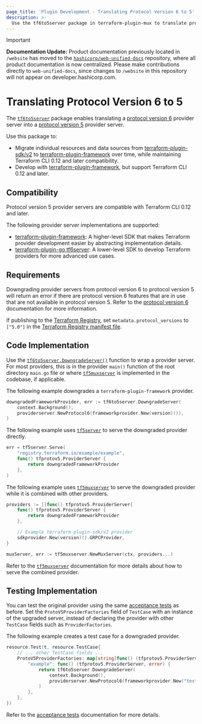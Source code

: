```yaml
---
page_title: 'Plugin Development - Translating Protocol Version 6 to 5'
description: >-
  Use the tf6to5server package in terraform-plugin-mux to translate protocol version 6 providers to protocol version 5.
---
```


> [!IMPORTANT]  
> **Documentation Update:** Product documentation previously located in `/website` has moved to the [`hashicorp/web-unified-docs`](https://github.com/hashicorp/web-unified-docs) repository, where all product documentation is now centralized. Please make contributions directly to `web-unified-docs`, since changes to `/website` in this repository will not appear on developer.hashicorp.com.

# Translating Protocol Version 6 to 5

The [`tf6to5server`](https://pkg.go.dev/github.com/hashicorp/terraform-plugin-mux/tf6to5server) package enables translating a [protocol version 6](/terraform/plugin/how-terraform-works#protocol-version-6)  provider server into a [protocol version 5](/terraform/plugin/how-terraform-works#protocol-version-5) provider server.

Use this package to:

* Migrate individual resources and data sources from [terraform-plugin-sdk/v2](/terraform/plugin/sdkv2) to [terraform-plugin-framework](/terraform/plugin/framework) over time, while maintaining Terraform CLI 0.12 and later compatibility.
* Develop with [terraform-plugin-framework](/terraform/plugin/framework), but support Terraform CLI 0.12 and later.

## Compatibility

Protocol version 5 provider servers are compatible with Terraform CLI 0.12 and later.

The following provider server implementations are supported:

* [terraform-plugin-framework](/terraform/plugin/framework): A higher-level SDK that makes Terraform provider development easier by abstracting implementation details.
* [terraform-plugin-go tf6server](https://pkg.go.dev/github.com/hashicorp/terraform-plugin-go/tfprotov6/tf6server): A lower-level SDK to develop Terraform providers for more advanced use cases.

## Requirements

Downgrading provider servers from protocol version 6 to protocol version 5 will return an error if there are protocol version 6 features that are in use that are not available in protocol version 5. Refer to the [protocol version 6](/terraform/plugin/how-terraform-works#protocol-version-6) documentation for more information.

If publishing to the [Terraform Registry](/terraform/registry), set `metadata.protocol_versions` to `["5.0"]` in the [Terraform Registry manifest file](/terraform/registry/providers/publishing#terraform-registry-manifest-file).

## Code Implementation

Use the [`tf6to5server.DowngradeServer()`](https://pkg.go.dev/github.com/hashicorp/terraform-plugin-mux/tf6to5server#DowngradeServer) function to wrap a provider server. For most providers, this is in the provider `main()` function of the root directory `main.go` file or where [`tf5muxserver`](/terraform/plugin/mux/combining-protocol-version-5-providers) is implemented in the codebase, if applicable.

The following example downgrades a `terraform-plugin-framework` provider.

```go
downgradedFrameworkProvider, err := tf6to5server.DowngradeServer(
	context.Background(),
	providerserver.NewProtocol6(frameworkprovider.New(version)()),
)
```

The following example uses [`tf5server`](https://pkg.go.dev/github.com/hashicorp/terraform-plugin-go/tfprotov5/tf5server) to serve the downgraded provider directly.

```go
err = tf5server.Serve(
	"registry.terraform.io/example/example",
	func() tfprotov5.ProviderServer {
		return downgradedFrameworkProvider
	},
)
```

The following example uses [`tf5muxserver`](/terraform/plugin/mux/combining-protocol-version-5-providers) to serve the downgraded provider while it is combined with other providers.

```go
providers := []func() tfprotov5.ProviderServer{
	func() tfprotov5.ProviderServer {
		return downgradedFrameworkProvider
	},

	// Example terraform-plugin-sdk/v2 provider
	sdkprovider.New(version)().GRPCProvider,
}

muxServer, err := tf5muxserver.NewMuxServer(ctx, providers...)
```

Refer to the [`tf5muxserver`](/terraform/plugin/mux/combining-protocol-version-5-providers) documentation for more details about how to serve the combined provider.

## Testing Implementation

You can test the original provider using the same [acceptance tests](/terraform/plugin/testing/acceptance-tests) as before. Set the `ProtoV5ProviderFactories` field of `TestCase` with an instance of the upgraded server, instead of declaring the provider with other `TestCase` fields such as `ProviderFactories`.

The following example creates a test case for a downgraded provider.

```go
resource.Test(t, resource.TestCase{
	// ... other TestCase fields ...
	ProtoV5ProviderFactories: map[string]func() (tfprotov5.ProviderServer, error) {
		"example": func() (tfprotov5.ProviderServer, error) {
			return tf6to5server.DowngradeServer(
				context.Background(),
				providerserver.NewProtocol6(frameworkprovider.New("test")()),
			)
		},
	},
})
```

Refer to the [acceptance tests](/terraform/plugin/sdkv2/testing/acceptance-tests) documentation for more details.
